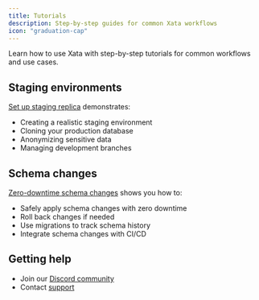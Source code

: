 ```yaml
---
title: Tutorials
description: Step-by-step guides for common Xata workflows
icon: "graduation-cap"
---
```


Learn how to use Xata with step-by-step tutorials for common workflows and use cases.

## Staging environments

[Set up staging replica](/tutorials/create-staging-replica) demonstrates:
- Creating a realistic staging environment
- Cloning your production database
- Anonymizing sensitive data
- Managing development branches

## Schema changes

[Zero-downtime schema changes](/tutorials/schema-change) shows you how to:
- Safely apply schema changes with zero downtime
- Roll back changes if needed
- Use migrations to track schema history
- Integrate schema changes with CI/CD

## Getting help

- Join our [Discord community](https://discord.gg/xata)
- Contact [support](mailto:info@xata.io) 